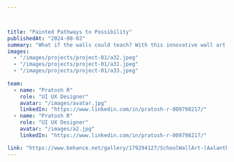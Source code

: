 ---



title: "Painted Pathways to Possibility"
publishedAt: "2024-08-02"
summary: "What if the walls could teach? With this innovative wall art transformation, we turn every blank space into a visual learning aid—integrating key academic concepts, inspirational figures, and cultural narratives into the school’s very fabric. It’s not just decoration; it’s education through design."
images:
  - "/images/projects/project-01/a32.jpeg"
  - "/images/projects/project-01/a31.jpeg"
  - "/images/projects/project-01/a33.jpeg"
  
team:
  - name: "Pratosh R"
    role: "UI UX Designer"
    avatar: "/images/avatar.jpg"
    linkedIn: "https://www.linkedin.com/in/pratosh-r-009798217/"
  - name: "Pratosh R"
    role: "UI UX Designer"
    avatar: "/images/a2.jpg"
    linkedIn: "https://www.linkedin.com/in/pratosh-r-009798217/"

link: "https://www.behance.net/gallery/179294127/SchoolWallArt-(Aalanthurai-01)"
---

